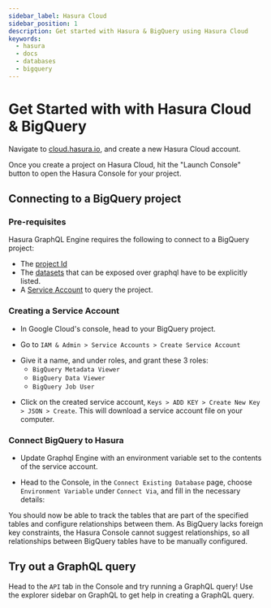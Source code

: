 ```yaml
---
sidebar_label: Hasura Cloud
sidebar_position: 1
description: Get started with Hasura & BigQuery using Hasura Cloud
keywords:
  - hasura
  - docs
  - databases
  - bigquery
---
```



# Get Started with with Hasura Cloud & BigQuery

Navigate to
[cloud.hasura.io](https://cloud.hasura.io/signup/?pg=docs&plcmt=body&cta=navigate-to-cloud-hasura-io&tech=default&skip_onboarding=true),
and create a new Hasura Cloud account.

Once you create a project on Hasura Cloud, hit the "Launch Console" button to open the Hasura Console for your project.

<Thumbnail
  src="/img/getting-started/create-new-project_console_2.12.1.png"
  alt="Connect new or existing database"
  width="900px"
/>

## Connecting to a BigQuery project

### Pre-requisites

Hasura GraphQL Engine requires the following to connect to a BigQuery project:

- The [project Id](https://support.google.com/googleapi/answer/7014113?hl=en)
- The [datasets](https://cloud.google.com/bigquery/docs/datasets-intro) that can be exposed over graphql have to be
  explicitly listed.
- A [Service Account](https://cloud.google.com/iam/docs/service-accounts) to query the project.

### Creating a Service Account

- In Google Cloud's console, head to your BigQuery project.

- Go to `IAM & Admin > Service Accounts > Create Service Account`

<Thumbnail
  src="/img/databases/bigquery/getting-started/1-service-account.png"
  alt="Create new service account on GCP"
  width="400px"
/>

- Give it a name, and under roles, and grant these 3 roles:
  - `BigQuery Metadata Viewer`
  - `BigQuery Data Viewer`
  - `BigQuery Job User`

<Thumbnail
  src="/img/databases/bigquery/getting-started/2-service-account-details.png"
  alt="Add roles to service account on GCP"
  width="600px"
/>

- Click on the created service account, `Keys > ADD KEY > Create New Key > JSON > Create`. This will download a service
  account file on your computer.

### Connect BigQuery to Hasura

- Update Graphql Engine with an environment variable set to the contents of the service account.

<Thumbnail
  src="/img/databases/bigquery/bigquery-add-service-account_console_2.12.1.png"
  alt="Add BigQuery service account to Hasura"
  width="900px"
/>

- Head to the Console, in the `Connect Existing Database` page, choose `Environment Variable` under `Connect Via`, and
  fill in the necessary details:

<Thumbnail
  src="/img/databases/bigquery/bigquery-connect-existing-database_console_2.12.0.png"
  alt="Connect existing BigQuery database in Hasura Cloud"
  width="900px"
/>

You should now be able to track the tables that are part of the specified tables and configure relationships between
them. As BigQuery lacks foreign key constraints, the Hasura Console cannot suggest relationships, so all relationships
between BigQuery tables have to be manually configured.

## Try out a GraphQL query

Head to the `API` tab in the Console and try running a GraphQL query! Use the explorer sidebar on GraphQL to get help in
creating a GraphQL query.

<Thumbnail
  src="/img/databases/bigquery/bigquery_api-query_2.12.png"
  alt="Make a GraphQL query with Hasura"
  width="1100px"
/>

